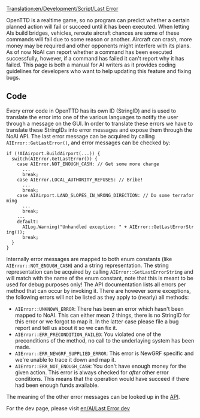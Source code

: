 [[Translation:en/Development/Script/Last Error]]
{{en/Development/Script/Navigation}}

OpenTTD is a realtime game, so no program can predict whether a certain planned action will fail or succeed until it has been executed. When letting AIs build bridges, vehicles, reroute aircraft chances are some of these commands will fail due to some reason or another. Aircraft can crash, more money may be required and other opponents might interfere with its plans. As of now NoAI can report whether a command has been executed successfully, however, if a command has failed it can't report why it has failed. This page is both a manual for AI writers as it provides coding guidelines for developers who want to help updating this feature and fixing bugs.

== Code ==
Every error code in OpenTTD has its own ID (StringID) and is used to translate the error into one of the various languages to notify the user through a message on the GUI. In order to translate these errors we have to translate these StringIDs into error messages and expose them through the NoAI API. The last error message can be acquired by calling <code>AIError::GetLastError()</code>, and error messages can be checked by:

 if (!AIAirport.BuildAirport(...)) {
   switch(AIError.GetLastError()) {
     case AIError.NOT_ENOUGH_CASH: // Get some more change
       ...
       break;
     case AIError.LOCAL_AUTHORITY_REFUSES: // Bribe!
       ...
       break;
     case AIAirport.LAND_SLOPES_IN_WRONG_DIRECTION: // Do some terraforming
       ...
       break;
     ...
     default:
       AILog.Warning("Unhandled exception: " + AIError::GetLastErrorString());
       break;
   }
 }

Internally error messages are mapped to both enum constants (like <code>AIError::NOT_ENOUGH_CASH</code>) and a string representation. The string representation can be acquired by calling <code>AIError::GetLastErrorString</code> and will match with the name of the enum constant, note that this is meant to be used for debug purposes only! The API documentation lists all errors per method that can occur by invoking it. There are however some exceptions, the following errors will not be listed as they apply to (nearly) all methods:

* <code>AIError::UNKNOWN_ERROR</code>: There has been an error which hasn't been mapped to NoAI. This can either mean 2 things, there is no StringID for this error or we forgot to map it. In the latter case please file a bug report and tell us about it so we can fix it.
* <code>AIError::ERR_PRECONDITION_FAILED</code>: You violated one of the preconditions of the method, no call to the underlaying system has been made.
* <code>AIError::ERR_NEWGRF_SUPPLIED_ERROR</code>: This error is NewGRF specific and we're unable to trace it down and map it.
* <code>AIError::ERR_NOT_ENOUGH_CASH</code>: You don't have enough money for the given action. This error is always checked for ''after'' other error conditions. This means that the operation would have succeed if there had been enough funds available.

The meaning of the other error messages can be looked up in the [http://dev.openttd.org/~noai/aidocs/ API].

For the dev page, please visit [[en/AI/Last Error dev]]